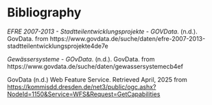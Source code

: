 # Bibliography {.unnumbered}

::: {#refs}
*EFRE 2007-2013 - Stadtteilentwicklungsprojekte - GOVData*. (n.d.). GovData. from https://www.govdata.de/suche/daten/efre-2007-2013-stadtteilentwicklungsprojekte4de7e

*Gewässersysteme - GOvData*. (n.d.). GovData. from https://www.govdata.de/suche/daten/gewassersystemecb4ef

GovData (n.d.) Web Feature Service. Retrieved April, 2025 from <https://kommisdd.dresden.de/net3/public/ogc.ashx?NodeId=1150&Service=WFS&Request=GetCapabilities>
:::
